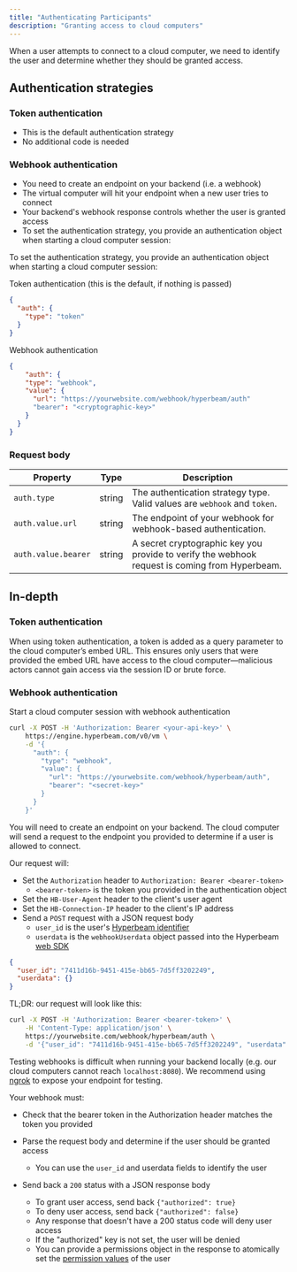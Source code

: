 ```yaml
---
title: "Authenticating Participants"
description: "Granting access to cloud computers"
---
```


When a user attempts to connect to a cloud computer, we need to identify the user and determine whether they should be granted access.

## Authentication strategies

### Token authentication

- This is the default authentication strategy
- No additional code is needed

### Webhook authentication

- You need to create an endpoint on your backend (i.e. a webhook)
- The virtual computer will hit your endpoint when a new user tries to connect
- Your backend's webhook response controls whether the user is granted access
- To set the authentication strategy, you provide an authentication object when starting a cloud computer session:

To set the authentication strategy, you provide an authentication object when starting a cloud computer session:

Token authentication (this is the default, if nothing is passed)

```json
{
  "auth": {
    "type": "token"
  }
}
```

Webhook authentication

```json
{
    "auth": {
    "type": "webhook",
    "value": {
      "url": "https://yourwebsite.com/webhook/hyperbeam/auth"
      "bearer": "<cryptographic-key>"
    }
  }
}
```

### Request body

| Property            | Type   | Description                                                                                    |
| ------------------- | ------ | ---------------------------------------------------------------------------------------------- |
| `auth.type`         | string | The authentication strategy type. Valid values are `webhook` and `token`.                      |
| `auth.value.url`    | string | The endpoint of your webhook for webhook-based authentication.                                 |
| `auth.value.bearer` | string | A secret cryptographic key you provide to verify the webhook request is coming from Hyperbeam. |

## In-depth

### Token authentication

When using token authentication, a token is added as a query parameter to the cloud computer’s embed URL. This ensures only users that were provided the embed URL have access to the cloud computer—malicious actors cannot gain access via the session ID or brute force.

### Webhook authentication

Start a cloud computer session with webhook authentication

```bash
curl -X POST -H 'Authorization: Bearer <your-api-key>' \
    https://engine.hyperbeam.com/v0/vm \
    -d '{
      "auth": {
        "type": "webhook",
        "value": {
          "url": "https://yourwebsite.com/webhook/hyperbeam/auth",
          "bearer": "<secret-key>"
        }
      }
    }'
```

You will need to create an endpoint on your backend. The cloud computer will send a request to the endpoint you provided to determine if a user is allowed to connect.

Our request will:

- Set the `Authorization` header to `Authorization: Bearer <bearer-token>`
  - `<bearer-token>` is the token you provided in the authentication object
- Set the `HB-User-Agent` header to the client's user agent
- Set the `HB-Connection-IP` header to the client's IP address
- Send a `POST` request with a JSON request body
  - `user_id` is the user's [Hyperbeam identifier](https://www.npmjs.com/package/@hyperbeam/web#getting-user-id)
  - `userdata` is the `webhookUserdata` object passed into the Hyperbeam [web SDK](https://www.npmjs.com/package/@hyperbeam/web#getting-user-id)

```json
{
  "user_id": "7411d16b-9451-415e-bb65-7d5ff3202249",
  "userdata": {}
}
```

TL;DR: our request will look like this:

```bash
curl -X POST -H 'Authorization: Bearer <bearer-token>' \
    -H 'Content-Type: application/json' \
    https://yourwebsite.com/webhook/hyperbeam/auth \
    -d '{"user_id": "7411d16b-9451-415e-bb65-7d5ff3202249", "userdata": {"my_data": "foo"}}'
```

Testing webhooks is difficult when running your backend locally (e.g. our cloud computers cannot reach `localhost:8080`). We recommend using [ngrok](https://ngrok.com/) to expose your endpoint for testing.

Your webhook must:

- Check that the bearer token in the Authorization header matches the token you provided
- Parse the request body and determine if the user should be granted access

  - You can use the `user_id` and userdata fields to identify the user

- Send back a `200` status with a JSON response body
  - To grant user access, send back `{"authorized": true}`
  - To deny user access, send back `{"authorized": false}`
  - Any response that doesn't have a 200 status code will deny user access
  - If the "authorized" key is not set, the user will be denied
  - You can provide a permissions object in the response to atomically set the [permission values](https://www.npmjs.com/package/@hyperbeam/web#setting-permissions) of the user
